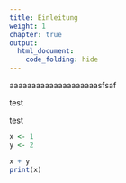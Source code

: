 ```yaml
---
title: Einleitung
weight: 1
chapter: true
output:
  html_document:
    code_folding: hide
---
```


aaaaaaaaaaaaaaaaaaaasfsaf


test

test


```r
x <- 1
y <- 2

x + y
print(x)
```


